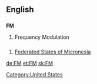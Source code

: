 ==English==
[[Category:United States]]
==={{initialism}}===
'''FM'''

#Frequency Modulation

==={{Abbreviation}}===
# {{geography}} [[Federated States of Micronesia]]

[[de:FM]]
[[et:FM]]
[[sk:FM]]
